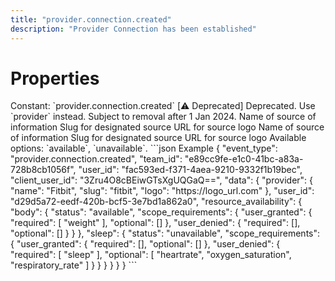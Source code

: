 ```yaml
---
title: "provider.connection.created"
description: "Provider Connection has been established"
---
```

# Properties
<ResponseField name="event_type" type="const string" required="true">
Constant: `provider.connection.created`
</ResponseField>
<ResponseField name="team_id" type="string" required="true">
</ResponseField>
<ResponseField name="user_id" type="string" required="true">
</ResponseField>
<ResponseField name="client_user_id" type="string" required="true">
</ResponseField>
<ResponseField name="data" type="ProviderConnectionCreated" required="true">
<Expandable title="ProviderConnectionCreated" defaultOpen="true">
<ResponseField name="user_id" type="string" required="true">
</ResponseField>
<ResponseField name="source" type="ClientFacingProvider" required="true">
[⚠️ Deprecated] Deprecated. Use `provider` instead. Subject to removal after 1 Jan 2024.
<Expandable title="ClientFacingProvider" defaultOpen="true">
<ResponseField name="name" type="string" required="true">
Name of source of information
</ResponseField>
<ResponseField name="slug" type="string" required="true">
Slug for designated source
</ResponseField>
<ResponseField name="logo" type="string" required="true">
URL for source logo
</ResponseField>
</Expandable>
</ResponseField>
<ResponseField name="provider" type="ClientFacingProvider" required="true">
<Expandable title="ClientFacingProvider" defaultOpen="true">
<ResponseField name="name" type="string" required="true">
Name of source of information
</ResponseField>
<ResponseField name="slug" type="string" required="true">
Slug for designated source
</ResponseField>
<ResponseField name="logo" type="string" required="true">
URL for source logo
</ResponseField>
</Expandable>
</ResponseField>
<ResponseField name="resource_availability" type="Record<string, ResourceAvailability>" required="true">
<Expandable defaultOpen>
<ResponseField name="{key=*}" type="ResourceAvailability | null">
<Expandable title="ResourceAvailability" defaultOpen="true">
<ResponseField name="status" type="enum<string>" required="true">
Available options: `available`, `unavailable`.
</ResponseField>
<ResponseField name="scope_requirements" type="ScopeRequirementsGrants | null">
<Expandable title="ScopeRequirementsGrants" defaultOpen="true">
<ResponseField name="user_granted" type="ScopeRequirements_str_" required="true">
<Expandable title="ScopeRequirements_str_" defaultOpen="true">
<ResponseField name="required" type="string" required="true">
</ResponseField>
<ResponseField name="optional" type="string" required="true">
</ResponseField>
</Expandable>
</ResponseField>
<ResponseField name="user_denied" type="ScopeRequirements_str_" required="true">
<Expandable title="ScopeRequirements_str_" defaultOpen="true">
<ResponseField name="required" type="string" required="true">
</ResponseField>
<ResponseField name="optional" type="string" required="true">
</ResponseField>
</Expandable>
</ResponseField>
</Expandable>
</ResponseField>
</Expandable>
</ResponseField>
</Expandable>
</ResponseField>
</Expandable>
</ResponseField>
<ResponseExample>
```json Example
{
  "event_type": "provider.connection.created",
  "team_id": "e89cc9fe-e1c0-41bc-a83a-728b8cb1056f",
  "user_id": "fac593ed-f371-4aea-9210-9332f1b19bec",
  "client_user_id": "3Zru4O8cBEiwGTsXgUQGaQ==",
  "data": {
    "provider": {
      "name": "Fitbit",
      "slug": "fitbit",
      "logo": "https://logo_url.com"
    },
    "user_id": "d29d5a72-eedf-420b-bcf5-3e7bd1a862a0",
    "resource_availability": {
      "body": {
        "status": "available",
        "scope_requirements": {
          "user_granted": {
            "required": [
              "weight"
            ],
            "optional": []
          },
          "user_denied": {
            "required": [],
            "optional": []
          }
        }
      },
      "sleep": {
        "status": "unavailable",
        "scope_requirements": {
          "user_granted": {
            "required": [],
            "optional": []
          },
          "user_denied": {
            "required": [
              "sleep"
            ],
            "optional": [
              "heartrate",
              "oxygen_saturation",
              "respiratory_rate"
            ]
          }
        }
      }
    }
  }
}
```
</ResponseExample>
